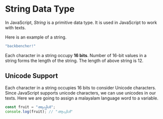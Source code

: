 

<Layout>
<SEO title="String Data Type in JavaScript" />
<JSLayout>

# String Data Type

In JavaScript, _String_ is a primitive data type. It is used in JavaScript to work with texts.

Here is an example of a string.

```javascript
"backbencher!"
```

Each character in a string occupy __16 bits__. Number of 16-bit values in a string forms the length of the string. The length of above string is 12.

## Unicode Support

Each character in a string occupies 16 bits to consider Unicode characters. Since JavaScript supports unicode characters, we can use unicodes in our texts. Here we are going to assign a malayalam language word to a variable.

```javascript
const fruit = "ആപ്പിൾ";
console.log(fruit); // "ആപ്പിൾ"
```

</JSLayout>
</Layout>